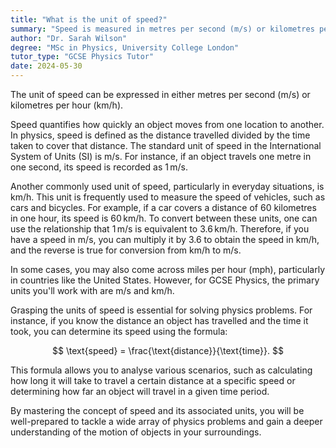 ```yaml
---
title: "What is the unit of speed?"
summary: "Speed is measured in metres per second (m/s) or kilometres per hour (km/h)."
author: "Dr. Sarah Wilson"
degree: "MSc in Physics, University College London"
tutor_type: "GCSE Physics Tutor"
date: 2024-05-30
---
```


The unit of speed can be expressed in either metres per second ($\text{m/s}$) or kilometres per hour ($\text{km/h}$).

Speed quantifies how quickly an object moves from one location to another. In physics, speed is defined as the distance travelled divided by the time taken to cover that distance. The standard unit of speed in the International System of Units (SI) is $\text{m/s}$. For instance, if an object travels one metre in one second, its speed is recorded as $1 \, \text{m/s}$.

Another commonly used unit of speed, particularly in everyday situations, is $\text{km/h}$. This unit is frequently used to measure the speed of vehicles, such as cars and bicycles. For example, if a car covers a distance of $60$ kilometres in one hour, its speed is $60 \, \text{km/h}$. To convert between these units, one can use the relationship that $1 \, \text{m/s}$ is equivalent to $3.6 \, \text{km/h}$. Therefore, if you have a speed in $\text{m/s}$, you can multiply it by $3.6$ to obtain the speed in $\text{km/h}$, and the reverse is true for conversion from $\text{km/h}$ to $\text{m/s}$.

In some cases, you may also come across miles per hour ($\text{mph}$), particularly in countries like the United States. However, for GCSE Physics, the primary units you'll work with are $\text{m/s}$ and $\text{km/h}$.

Grasping the units of speed is essential for solving physics problems. For instance, if you know the distance an object has travelled and the time it took, you can determine its speed using the formula:

$$
\text{speed} = \frac{\text{distance}}{\text{time}}.
$$

This formula allows you to analyse various scenarios, such as calculating how long it will take to travel a certain distance at a specific speed or determining how far an object will travel in a given time period.

By mastering the concept of speed and its associated units, you will be well-prepared to tackle a wide array of physics problems and gain a deeper understanding of the motion of objects in your surroundings.
    